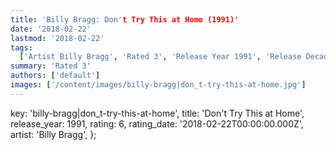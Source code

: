 ```yaml
---
title: 'Billy Bragg: Don't Try This at Home (1991)'
date: '2018-02-22'
lastmod: '2018-02-22'
tags:
  ['Artist Billy Bragg', 'Rated 3', 'Release Year 1991', 'Release Decade 1990']
summary: 'Rated 3'
authors: ['default']
images: ['/content/images/billy-bragg|don_t-try-this-at-home.jpg']
---
```


  key: 'billy-bragg|don_t-try-this-at-home',
  title: 'Don't Try This at Home',
  release_year: 1991,
  rating: 6,
  rating_date: '2018-02-22T00:00:00.000Z',
  artist: 'Billy Bragg',
};

<MusicRating data={data} />
